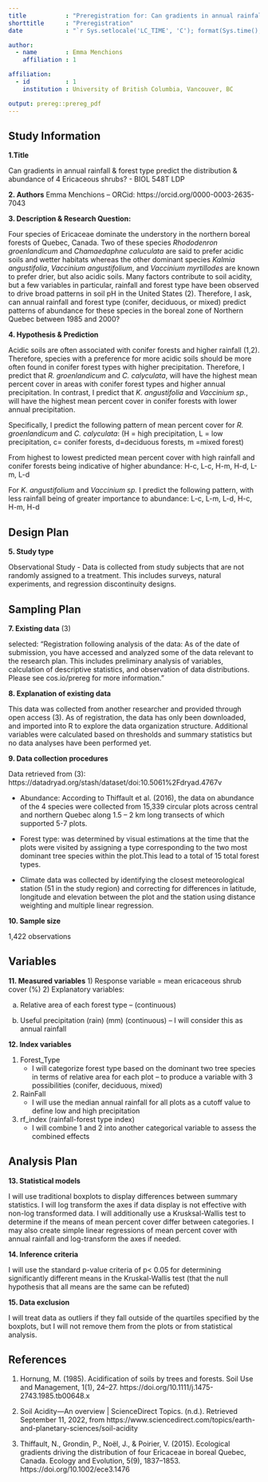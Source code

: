 ```yaml
---
title           : "Preregistration for: Can gradients in annual rainfall & forest type predict the distribution & abundance of 4 Ericaceous shrubs? - BIOL 548T LDP"
shorttitle      : "Preregistration"
date            : "`r Sys.setlocale('LC_TIME', 'C'); format(Sys.time(), '%d\\\\. %B %Y')`"

author: 
  - name        : Emma Menchions
    affiliation : 1

affiliation:
  - id          : 1
    institution : University of British Columbia, Vancouver, BC

output: prereg::prereg_pdf
---
```


**Study Information**
-

**1.Title**

Can gradients in annual rainfall & forest type predict the distribution & abundance of 4 Ericaceous shrubs? - BIOL 548T LDP

**2.	Authors**
Emma Menchions – ORCid: https://orcid.org/0000-0003-2635-7043

**3. Description & Research Question:**

Four species of Ericaceae dominate the understory in the northern boreal forests of Quebec, Canada. Two of these species *Rhododenron groenlandicum* and *Chamaedaphne caluculata* are said to prefer acidic soils and wetter habitats whereas the other dominant species *Kalmia angustifolia*, *Vaccinium angustifolium*, and *Vaccinium myrtillodes* are known to prefer drier, but also acidic soils. Many factors contribute to soil acidity, but a few variables in particular, rainfall and forest type have been observed to drive broad patterns in soil pH in the United States (2). Therefore, I ask, can annual rainfall and forest type (conifer, deciduous, or mixed) predict patterns of abundance for these species in the boreal zone of Northern Quebec between 1985 and 2000?

**4. Hypothesis & Prediction**

Acidic soils are often associated with conifer forests and higher rainfall (1,2). Therefore, species with a preference for more acidic soils should be more often found in conifer forest types with higher precipitation. Therefore, I predict that *R. groenlandicum* and *C. calyculata*, will have the highest mean percent cover in areas with conifer forest types and higher annual precipitation. In contrast, I predict that *K. angustifolia* and *Vaccinium sp.*, will have the highest mean percent cover in conifer forests with lower annual precipitation. 

Specifically, I predict the following pattern of mean percent cover for *R. groenlandicum* and *C. calyculata*: (H = high precipitation, L = low precipitation, c= conifer forests, d=deciduous forests, m =mixed forest)

From highest to lowest predicted mean percent cover with high rainfall and conifer forests being indicative of higher abundance:
H-c, L-c, H-m, H-d, L-m, L-d

For *K. angustifolium* and *Vaccinium sp.* I predict the following pattern, with less rainfall being of greater importance to abundance:
L-c, L-m, L-d, H-c, H-m, H-d

**Design Plan**
-

**5.	Study type**

Observational Study - Data is collected from study subjects that are not randomly assigned to a treatment. This includes surveys, natural experiments, and regression discontinuity designs.

**Sampling Plan**
-

**7.	Existing data** (3)

selected: "Registration following analysis of the data: As of the date of submission, you have accessed and analyzed some of the data relevant to the research plan. This includes preliminary analysis of variables, calculation of descriptive statistics, and observation of data distributions. Please see cos.io/prereg for more information." 


**8.	Explanation of existing data** 

This data was collected from another researcher and provided through open access (3). As of registration, the data has only been downloaded, and imported into R to explore the data organization structure. Additional variables were calculated based on thresholds and summary statistics but no data analyses have been performed yet. 

**9.	Data collection procedures**

Data retrieved from (3): https://datadryad.org/stash/dataset/doi:10.5061%2Fdryad.4767v

- Abundance: According to Thiffault et al. (2016), the data on abundance of the 4 species were collected from 15,339 circular plots across central and northern Quebec along 1.5 – 2 km long transects of which supported 5-7 plots. 

- Forest type: was determined by visual estimations at the time that the plots were visited by assigning a type corresponding to the two most dominant tree species within the plot.This lead to a total of 15 total forest types.

- Climate data was collected by identifying the closest meteorological station (51 in the study region) and correcting for differences in latitude, longitude and elevation between the plot and the station using distance weighting and multiple linear regression.

**10.	Sample size**

1,422 observations 

**Variables**
-

**11.	Measured variables**
1)	Response variable = mean ericaceous shrub cover (%)
2)	Explanatory variables:

a.	Relative area of each forest type – (continuous) 

b.	Useful precipitation (rain) (mm) (continuous) – I will consider this as annual rainfall

**12. Index variables** 

1) Forest_Type 
    - I will categorize forest type based on the dominant two tree species in terms of relative area for each plot – to produce a variable with 3 possibilities (conifer, deciduous, mixed)
    
2) RainFall 
    - I will use the median annual rainfall for all plots as a cutoff value to define low and high precipitation
    
3) rf_index (rainfall-forest type index)
    - I will combine 1 and 2 into another categorical variable to assess the combined effects

**Analysis Plan**
-
 
**13.	Statistical models** 

I will use traditional boxplots to display differences between summary statistics. I will log transform the axes if data display is not effective with non-log transformed data. I will additionally use a Krusksal-Wallis test to determine if the means of mean percent cover differ between categories. I may also create simple linear regressions of mean percent cover with annual rainfall and log-transform the axes if needed. 

**14.	Inference criteria**

I will use the standard p-value criteria of p< 0.05 for determining significantly different means in the Kruskal-Wallis test (that the null hypothesis that all means are the same can be refuted)


**15.	Data exclusion**

I will treat data as outliers if they fall outside of the quartiles specified by the boxplots, but I will not remove them from the plots or from statistical analysis. 

**References**
-

(1) Hornung, M. (1985). Acidification of soils by trees and forests. Soil Use and Management, 1(1), 24–27. https://doi.org/10.1111/j.1475-2743.1985.tb00648.x

(2) Soil Acidity—An overview | ScienceDirect Topics. (n.d.). Retrieved September 11, 2022, from https://www.sciencedirect.com/topics/earth-and-planetary-sciences/soil-acidity

(3) Thiffault, N., Grondin, P., Noël, J., & Poirier, V. (2015). Ecological gradients driving the distribution of four Ericaceae in boreal Quebec, Canada. Ecology and Evolution, 5(9), 1837–1853. https://doi.org/10.1002/ece3.1476


```{=tex}
\vspace{-2pc}
\setlength{\parindent}{-0.5in}
\setlength{\leftskip}{-1in}
\setlength{\parskip}{8pt}
```
\noindent
